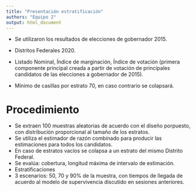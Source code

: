 ```yaml
---
title: "Presentación estratificación"
authors: "Equipo 2"
output: html_document
---
```


* Se utilizaron los resultados de elecciones de gobernador 2015.


* Distritos Federales 2020.
* Listado Nominal, Índice de marginación, Índice de votación (primera componente
principal creada a partir de votación de principales candidatos de las elecciones
a gobernador de 2015).
* Mínimo de casillas por estrato 70, en caso contrario se colapsará.

# Procedimiento
* Se extraen 100 muestras aleatorias de acuerdo con el diseño porpuesto, con
distribución proporcional al tamaño de los estratos.
* Se utiliza el estimador de razón combinado para producir las estimaciones
para todos los candidatos.
* En caso de estratos vacíos se colapsa a un estrato del mismo Distrito Federal.
* Se evalúa: cobertura, longitud máxima de intervalo de estimación.
* Estratificaciones
* 3 escenarios: 50, 70 y 90% de la muestra, con tiempos de llegada de acuerdo al
modelo de supervivencia discutido en sesiones anteriores.


